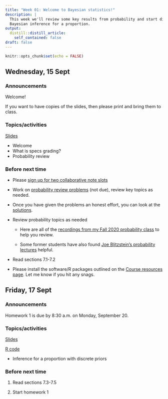 ```yaml
---
title: "Week 01: Welcome to Bayesian statistics!"
description: |
  This week we'll review some key results from probability and start discussing
  Bayesian inference for a proportion.
output:
  distill::distill_article:
    self_contained: false
draft: false
---
```



```r
knitr::opts_chunk$set(echo = FALSE)
```

## Wednesday, 15 Sept

### Announcements

Welcome!

If you want to have copies of the slides, then please print and bring them to class.

### Topics/activities

[Slides](https://aloy.github.io/stat340-notes-fa21/01-probability-review.pdf)

- Welcome
- What is specs grading?
- Probability review

### Before next time

- Please [sign up for two collaborative note slots ](https://docs.google.com/document/d/1-RjAbLxBAxEuy0R4HrMSHMwoNs0XilKwwT5cGBGswvM/edit?usp=sharing)

- Work on [probability review problems](https://www.dropbox.com/s/k1o96mpyqfe3agc/hw0-prob-review.pdf?dl=0) (not due), review key topics as needed. 

- Once you have given the problems an honest effort, you can look at the [solutions](https://www.dropbox.com/s/twtchey7aujhrvx/00-Probability-review.pdf?dl=0).

- Review probability topics as needed

    + Here are all of the [recordings from my Fall 2020 probability class](https://carleton.hosted.panopto.com/Panopto/Pages/Sessions/List.aspx?folderID=2088b73f-581c-40e9-818f-ac23012a9103) to help you review.

    + Some former students have also found [Joe Blitzstein's probability lectures](https://projects.iq.harvard.edu/stat110/youtube) helpful.

- Read sections 7.1-7.2

- Please install the software/R packages outlined on the [Course resources page](https://aloy.github.io/stat340/resources.html). Let me know if you hit any snags.

## Friday, 17 Sept

### Announcements

Homework 1 is due by 8:30 a.m. on Monday, September 20.

### Topics/activities

[Slides](https://aloy.github.io/stat340-notes-fa21/02-prop-discrete-prior.pdf)

[R code](https://aloy.github.io/stat340-notes-fa21code/02H-discrete-prior-r.html)

- Inference for a proportion with discrete priors



### Before next time

1. Read sections 7.3-7.5

2. Start homework 1

